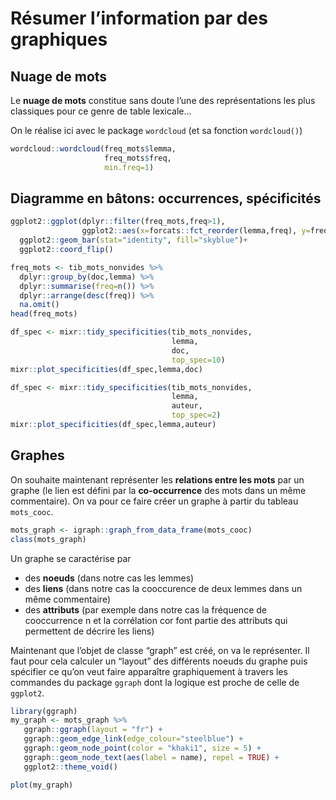 # Résumer l'information par des graphiques

## Nuage de mots

Le **nuage de mots** constitue sans doute l'une des représentations les plus classiques pour ce genre de table lexicale...

On le réalise ici avec le package `wordcloud` (et sa fonction `wordcloud()`)

```r
wordcloud::wordcloud(freq_mots$lemma,
                     freq_mots$freq,
                     min.freq=1)
```


## Diagramme en bâtons: occurrences, spécificités

```r
ggplot2::ggplot(dplyr::filter(freq_mots,freq>1),
                ggplot2::aes(x=forcats::fct_reorder(lemma,freq), y=freq)) +
  ggplot2::geom_bar(stat="identity", fill="skyblue")+
  ggplot2::coord_flip()
```

```r
freq_mots <- tib_mots_nonvides %>%
  dplyr::group_by(doc,lemma) %>% 
  dplyr::summarise(freq=n()) %>% 
  dplyr::arrange(desc(freq)) %>% 
  na.omit()
head(freq_mots)
```

```r
df_spec <- mixr::tidy_specificities(tib_mots_nonvides,
                                    lemma,
                                    doc,
                                    top_spec=10)
mixr::plot_specificities(df_spec,lemma,doc)
```

```r
df_spec <- mixr::tidy_specificities(tib_mots_nonvides,
                                    lemma,
                                    auteur,
                                    top_spec=2)
mixr::plot_specificities(df_spec,lemma,auteur)
```

## Graphes

On souhaite maintenant représenter les **relations entre les mots** par un graphe (le lien est défini par la **co-occurrence** des mots dans un même commentaire). On va pour ce faire créer un graphe à partir du tableau `mots_cooc`.

```r
mots_graph <- igraph::graph_from_data_frame(mots_cooc)
class(mots_graph)
```


Un graphe se caractérise par

- des **noeuds** (dans notre cas les lemmes)
- des **liens** (dans notre cas la cooccurence de deux lemmes dans un même commentaire)
- des **attributs** (par exemple dans notre cas la fréquence de cooccurrence n et la corrélation cor font partie des attributs qui permettent de décrire les liens) 

Maintenant que l'objet de classe "graph" est créé, on va le représenter. Il faut pour cela calculer un "layout" des différents noeuds du graphe puis spécifier ce qu'on veut faire apparaître graphiquement à travers les commandes du package `ggraph` dont la logique est proche de celle de `ggplot2`.

```r
library(ggraph)
my_graph <- mots_graph %>%
   ggraph::ggraph(layout = "fr") +
   ggraph::geom_edge_link(edge_colour="steelblue") +
   ggraph::geom_node_point(color = "khaki1", size = 5) +
   ggraph::geom_node_text(aes(label = name), repel = TRUE) +
   ggplot2::theme_void()
```


```r
plot(my_graph)
```



